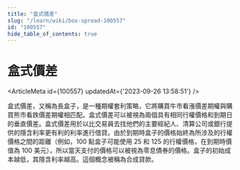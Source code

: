 ```yaml
---
title: "盒式價差"
slug: "/learn/wiki/box-spread-100557"
id: "100557"
hide_table_of_contents: true
---
```



# 盒式價差

<ArticleMeta id={100557} updatedAt={'2023-09-26 13:58:51'} />
<div className='border-solid border-b border-t-0 my-4 border-[var(--ifm-color-gray-300)]' />

盒式價差，又稱為長盒子，是一種期權套利策略，它將購買牛市看漲價差期權與購買熊市看跌價差期權相匹配。盒式價差可以被視為兩個具有相同行權價格和到期日的垂直價差。盒式價差用於以比交易員去找他們的主要經紀人、清算公司或銀行提供的隱含利率更有利的利率進行借貸。由於到期時盒子的價格始終為所涉及的行權價格之間的距離（例如，100 點盒子可能使用 25 和 125 的行權價格，在到期時價值為 100 美元），所以當天支付的價格可以被視為零息債券的價格。盒子的初始成本越低，其隱含利率越高。這個概念被稱為合成貸款。
